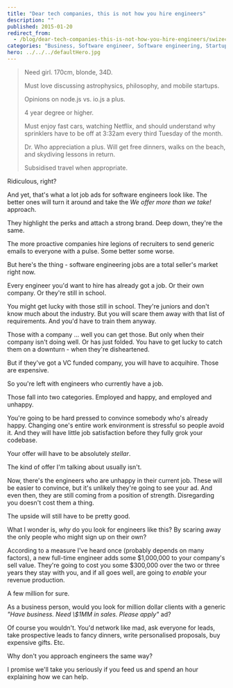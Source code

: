 ```yaml
---
title: "Dear tech companies, this is not how you hire engineers"
description: ""
published: 2015-01-20
redirect_from:
  - /blog/dear-tech-companies-this-is-not-how-you-hire-engineers/swizec/6643
categories: "Business, Software engineer, Software engineering, Startups"
hero: ../../../defaultHero.jpg
---
```


> Need girl. 170cm, blonde, 34D.
>
> Must love discussing astrophysics, philosophy, and mobile startups.
>
> Opinions on node.js vs. io.js a plus.
>
> 4 year degree or higher.
>
> Must enjoy fast cars, watching Netflix, and should understand why sprinklers have to be off at 3:32am every third Tuesday of the month.
>
> Dr. Who appreciation a plus. Will get free dinners, walks on the beach, and skydiving lessons in return.
>
> Subsidised travel when appropriate.

Ridiculous, right?

And yet, that's what a lot job ads for software engineers look like. The better ones will turn it around and take the _We offer more than we take!_ approach.

They highlight the perks and attach a strong brand. Deep down, they're the same.

The more proactive companies hire legions of recruiters to send generic emails to everyone with a pulse. Some better some worse.

But here's the thing - software engineering jobs are a total seller's market right now.

Every engineer you'd want to hire has already got a job. Or their own company. Or they're still in school.

You might get lucky with those still in school. They're juniors and don't know much about the industry. But you will scare them away with that list of requirements. And you'd have to train them anyway.

Those with a company ... well you can get those. But only when their company isn't doing well. Or has just folded. You have to get lucky to catch them on a downturn - when they're disheartened.

But if they've got a VC funded company, you will have to acquihire. Those are expensive.

So you're left with engineers who currently have a job.

Those fall into two categories. Employed and happy, and employed and unhappy.

You're going to be hard pressed to convince somebody who's already happy. Changing one's entire work environment is stressful so people avoid it. And they will have little job satisfaction before they fully grok your codebase.

Your offer will have to be absolutely _stellar_.

The kind of offer I'm talking about usually isn't.

Now, there's the engineers who are unhappy in their current job. These will be easier to convince, but it's unlikely they're going to see your ad. And even then, they are still coming from a position of strength. Disregarding you doesn't cost them a thing.

The upside will still have to be pretty good.

What I wonder is, _why_ do you look for engineers like this? By scaring away the only people who might sign up on their own?

According to a measure I've heard once (probably depends on many factors), a new full-time engineer adds some $1,000,000 to your company's sell value. They're going to cost you some $300,000 over the two or three years they stay with you, and if all goes well, are going to _enable_ your revenue production.

A few million for sure.

As a business person, would you look for million dollar clients with a generic _"Have business. Need \\\$1MM in sales. Please apply"_ ad?

Of course you wouldn't. You'd network like mad, ask everyone for leads, take prospective leads to fancy dinners, write personalised proposals, buy expensive gifts. Etc.

Why don't you approach engineers the same way?

I promise we'll take you seriously if you feed us and spend an hour explaining how we can help.
